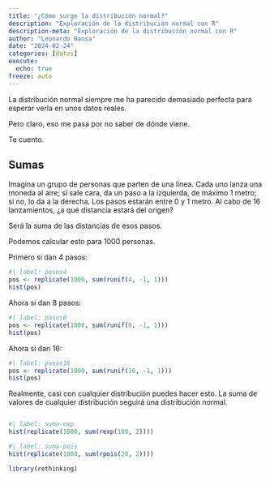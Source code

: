 ```yaml
---
title: "¿Cómo surge la distribución normal?"
description: "Exploración de la distribución normal con R"
description-meta: "Exploración de la distribución normal con R"
author: "Leonardo Hansa"
date: "2024-02-24"
categories: [datos]
execute: 
  echo: true
freeze: auto
---
```


La distribución normal siempre me ha parecido demasiado perfecta para esperar verla en unos datos reales. 

Pero claro, eso me pasa por no saber de dónde viene. 

Te cuento. 

## Sumas

Imagina un grupo de personas que parten de una línea. Cada uno lanza una moneda al aire; si sale cara, da un paso a la izquierda, de máximo 1 metro; si no, lo da a la derecha. Los pasos estarán entre 0 y 1 metro. Al cabo de 16 lanzamientos, ¿a qué distancia estará del origen?

Será la suma de las distancias de esos pasos.

Podemos calcular esto para 1000 personas.

Primero si dan 4 pasos:

```r
#| label: pasos4
pos <- replicate(1000, sum(runif(4, -1, 1)))
hist(pos)
```

Ahora si dan 8 pasos:

```r
#| label: pasos8
pos <- replicate(1000, sum(runif(8, -1, 1)))
hist(pos)
```

Ahora si dan 16:

```r
#| label: pasos16
pos <- replicate(1000, sum(runif(16, -1, 1)))
hist(pos)
```

Realmente, casi con cualquier distribución puedes hacer esto. La suma de valores de cualquier distribución seguirá una distribución normal. 


```r

```


```r
#| label: suma-exp
hist(replicate(1000, sum(rexp(100, 2))))
```

```r
#| label: suma-pois
hist(replicate(1000, sum(rpois(20, 2))))
```


```r
library(rethinking)
```

